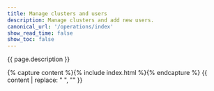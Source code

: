 ```yaml
---
title: Manage clusters and users
description: Manage clusters and add new users.
canonical_url: '/operations/index'
show_read_time: false
show_toc: false
---
```


{{ page.description }}

{% capture content %}{% include index.html %}{% endcapture %}
{{ content | replace: "    ", "" }}